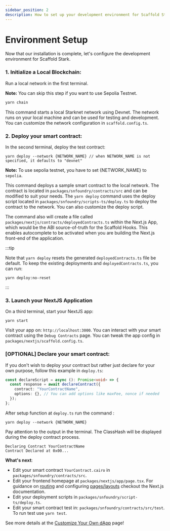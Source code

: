 ```yaml
---
sidebar_position: 2
description: How to set up your development environment for Scaffold Stark-2.
---
```


# Environment Setup

Now that our installation is complete, let's configure the development environment for Scaffold Stark.

### 1. **Initialize a Local Blockchain**:

Run a local network in the first terminal.

**Note:** You can skip this step if you want to use Sepolia Testnet.

```bash
yarn chain
```

This command starts a local Starknet network using Devnet. The network runs on your local machine and can be used for testing and development. You can customize the network configuration in `scaffold.config.ts`.

### 2. Deploy your smart contract:

In the second terminal, deploy the test contract:

```
yarn deploy --network {NETWORK_NAME} // when NETWORK_NAME is not specified, it defaults to "devnet"
```

**Note:** To use sepolia testnet, you have to set {NETWORK_NAME} to `sepolia`.

This command deploys a sample smart contract to the local network. The contract is located in `packages/snfoundry/contracts/src` and can be modified to suit your needs. The `yarn deploy` command uses the deploy script located in `packages/snfoundry/scripts-ts/deploy.ts` to deploy the contract to the network. You can also customize the deploy script.

The command also will create a file called `packages/nextjs/contracts/deployedContracts.ts` within the Next.js App, which would be the ABI source-of-truth for the Scaffold Hooks. This enables autocomplete to be activated when you are building the Next.js front-end of the application.

:::tip

Note that `yarn deploy` resets the generated `deployedContracts.ts` file be default. To keep the existing deployments and `deployedContracts.ts`, you can run:

```
yarn deploy:no-reset
```

:::

### 3. Launch your NextJS Application

On a third terminal, start your NextJS app:

```
yarn start
```

Visit your app on: `http://localhost:3000`. You can interact with your smart contract using the `Debug Contracts` page. You can tweak the app config in `packages/nextjs/scaffold.config.ts`.

### [OPTIONAL] Declare your smart contract:

If you don't wish to deploy your contract but rather just declare for your own purpose, follow this example in `deploy.ts`:

```typescript
const declareScript = async (): Promise<void> => {
  const response = await declareContract({
    contract: "YourContractName",
    options: {}, // You can add options like maxFee, nonce if needed
  });
};
```

After setup function at `deploy.ts` run the command :

```
yarn deploy --network {NETWORK_NAME}
```

Pay attention to the output in the terminal. The ClassHash will be displayed during the deploy contract process.

```
Declaring Contract YourContractName
Contract Declared at 0x00...
```

**What's next**:

- Edit your smart contract `YourContract.cairo` in `packages/snfoundry/contracts/src`.
- Edit your frontend homepage at `packages/nextjs/app/page.tsx`. For guidance on [routing](https://nextjs.org/docs/app/building-your-application/routing/defining-routes) and configuring [pages/layouts](https://nextjs.org/docs/app/building-your-application/routing/pages-and-layouts) checkout the Next.js documentation.
- Edit your deployment scripts in `packages/snfoundry/script-ts/deploy.ts`.
- Edit your smart contract test in: `packages/snfoundry/contracts/src/test`. To run test use `yarn test`.

See more details at the [Customize Your Own dApp](./customize-your-own-dApp) page!
